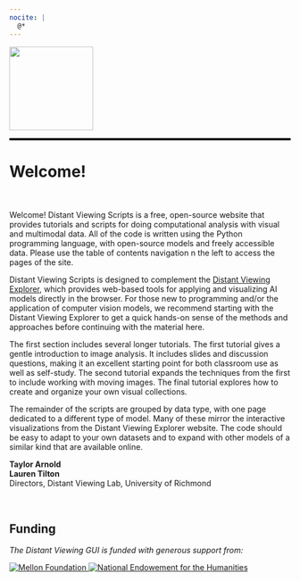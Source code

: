 ```yaml
---
nocite: |
  @*
---
```


<div style='position: relative; padding-below: 60px; border-bottom: 4px solid black'>
  <a href='https://distantviewing.org' target='_blank' rel='noopener noreferrer'>
    <img src='img/cover2.png' style='height: 150px'>
  </a>
</div>

# Welcome! {.unnumbered}

<div style='padding: 10px'>
</div>

Welcome! Distant Viewing Scripts is a free, open-source website that
provides tutorials and scripts for doing computational analysis with
visual and multimodal data. All of the code is written using the Python
programming language, with open-source models and freely accessible
data. Please use the table of contents navigation n the left to access
the pages of the site. 

Distant Viewing Scripts is designed to complement the
[Distant Viewing Explorer](https://distant-viewing.github.io/dvgui-demo),
which provides web-based tools for applying and visualizing AI models
directly in the browser. For those new to programming and/or the application
of computer vision models, we recommend starting with the Distant Viewing Explorer
to get a quick hands-on sense of the methods and approaches before continuing
with the material here.

The first section includes several longer tutorials. The first tutorial
gives a gentle introduction to image analysis. It includes slides and discussion
questions, making it an excellent starting point for both classroom use
as well as self-study. The second tutorial expands the techniques from the
first to include working with moving images. The final tutorial explores
how to create and organize your own visual collections.

The remainder of the scripts are grouped by data type, with one page dedicated
to a different type of model. Many of these mirror the interactive visualizations
from the Distant Viewing Explorer website. The code should be easy to adapt to
your own datasets and to expand with other models of a similar kind that are
available online.

<p>
  <span><strong>Taylor Arnold</strong></span> <br />
  <span><strong>Lauren Tilton</strong></span> <br />
  <span>Directors, Distant Viewing Lab, University of Richmond</span>
</p><br>

<div class="pt-5 pb-2">
<h2>Funding</h2>
<p>
  <i>The Distant Viewing GUI is funded with generous support from:</i>
<p>
</div>
<div class="photo-row">
  <a href="https://www.mellon.org/" target="_blank" rel="noopener noreferrer">
    <img src="img/mellon_logo.png" alt="Mellon Foundation" />
  </a>
  <a href="https://www.neh.gov/" target="_blank" rel="noopener noreferrer">
    <img src="img/neh_logo.jpg" alt="National Endowement for the Humanities"/>
  </a>
</div>



